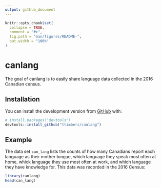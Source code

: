 ```yaml
---
output: github_document
---
```


<!-- README.md is generated from README.Rmd. Please edit that file -->

```r
knitr::opts_chunk$set(
  collapse = TRUE,
  comment = "#>",
  fig.path = "man/figures/README-",
  out.width = "100%"
)
```

# canlang

<!-- badges: start -->
<!-- badges: end -->

The goal of canlang is to easily share language data collected in the 2016 Canadian census.

## Installation

You can install the development version from [GitHub](https://github.com/) with:

``` r
# install.packages("devtools")
devtools::install_github("ttimbers/canlang")
```
## Example

The data set `can_lang` lists the counts of how many Canadians report each language as their mother tongue, which language they speak most often at home, whick language they use most often at work, and which language they have knowledge for. This data was recorded in the 2016 Census:

```r
library(canlang)
head(can_lang)
```

